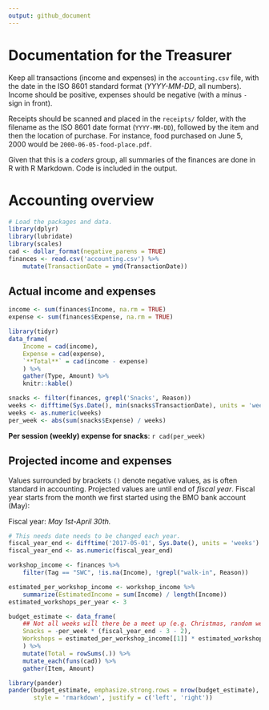 ```yaml
---
output: github_document
---
```


# Documentation for the Treasurer

Keep all transactions (income and expenses) in the `accounting.csv` file, with
the date in the ISO 8601 standard format (*YYYY-MM-DD*, all numbers). Income
should be positive, expenses should be negative (with a minus `-` sign in front).

Receipts should be scanned and placed in the `receipts/` folder, with the
filename as the ISO 8601 date format (`YYYY-MM-DD`), followed by the item and
then the location of purchase. For instance, food purchased on June 5, 2000
would be `2000-06-05-food-place.pdf`.

Given that this is a *coders* group, all summaries of the finances are done in R
with R Markdown. Code is included in the output.

# Accounting overview

```r
# Load the packages and data.
library(dplyr)
library(lubridate)
library(scales)
cad <- dollar_format(negative_parens = TRUE)
finances <- read.csv('accounting.csv') %>% 
    mutate(TransactionDate = ymd(TransactionDate))
```

## Actual income and expenses

```r
income <- sum(finances$Income, na.rm = TRUE)
expense <- sum(finances$Expense, na.rm = TRUE)

library(tidyr)
data_frame(
    Income = cad(income),
    Expense = cad(expense),
    `**Total**` = cad(income - expense)
    ) %>%
    gather(Type, Amount) %>%
    knitr::kable()
```

```r
snacks <- filter(finances, grepl('Snacks', Reason)) 
weeks <- difftime(Sys.Date(), min(snacks$TransactionDate), units = 'weeks')
weeks <- as.numeric(weeks)
per_week <- abs(sum(snacks$Expense) / weeks)
```

**Per session (weekly) expense for snacks**: `r cad(per_week)`

## Projected income and expenses

Values surrounded by brackets `()` denote negative values, as is often standard
in accounting. Projected values are until end of *fiscal year*. Fiscal year
starts from the month we first started using the BMO bank account (May): 

Fiscal year: *May 1st-April 30th.*

```r
# This needs date needs to be changed each year.
fiscal_year_end <- difftime('2017-05-01', Sys.Date(), units = 'weeks')
fiscal_year_end <- as.numeric(fiscal_year_end)

workshop_income <- finances %>% 
    filter(Tag == "SWC", !is.na(Income), !grepl("walk-in", Reason))

estimated_per_workshop_income <- workshop_income %>% 
    summarize(EstimatedIncome = sum(Income) / length(Income))
estimated_workshops_per_year <- 3

budget_estimate <- data_frame(
    ## Not all weeks will there be a meet up (e.g. Christmas, random weeks).
    Snacks = -per_week * (fiscal_year_end - 3 - 2),
    Workshops = estimated_per_workshop_income[[1]] * estimated_workshops_per_year
    ) %>% 
    mutate(Total = rowSums(.)) %>%
    mutate_each(funs(cad)) %>% 
    gather(Item, Amount)

library(pander)
pander(budget_estimate, emphasize.strong.rows = nrow(budget_estimate), 
       style = 'rmarkdown', justify = c('left', 'right'))
```

